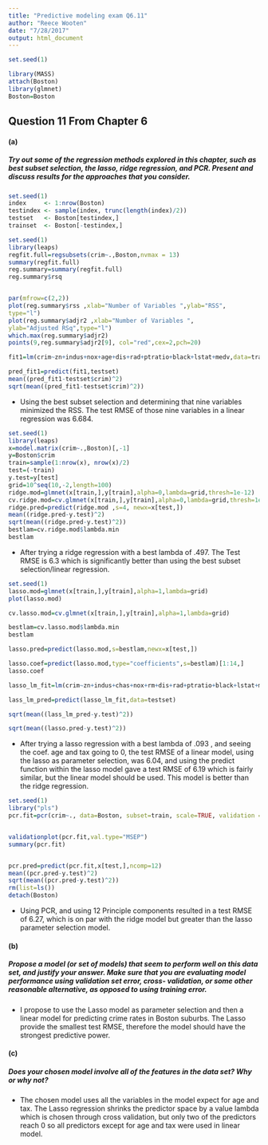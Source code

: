```yaml
---
title: "Predictive modeling exam Q6.11"
author: "Reece Wooten"
date: "7/28/2017"
output: html_document
---
```


```r
set.seed(1)

library(MASS)
attach(Boston)
library(glmnet)
Boston=Boston
```
## Question 11 From Chapter 6
#### (a) 
##### Try out some of the regression methods explored in this chapter, such as best subset selection, the lasso, ridge regression, and PCR. Present and discuss results for the approaches that you consider.

```r

set.seed(1)
index     <- 1:nrow(Boston)
testindex <- sample(index, trunc(length(index)/2))
testset   <- Boston[testindex,]
trainset  <- Boston[-testindex,]
```

```r

set.seed(1)
library(leaps)
regfit.full=regsubsets(crim~.,Boston,nvmax = 13)
summary(regfit.full)
reg.summary=summary(regfit.full)
reg.summary$rsq


par(mfrow=c(2,2))
plot(reg.summary$rss ,xlab="Number of Variables ",ylab="RSS",
type="l")
plot(reg.summary$adjr2 ,xlab="Number of Variables ",
ylab="Adjusted RSq",type="l")
which.max(reg.summary$adjr2)
points(9,reg.summary$adjr2[9], col="red",cex=2,pch=20)

fit1=lm(crim~zn+indus+nox+age+dis+rad+ptratio+black+lstat+medv,data=trainset)

pred_fit1=predict(fit1,testset)
mean((pred_fit1-testset$crim)^2)
sqrt(mean((pred_fit1-testset$crim)^2))
```

* Using the best subset selection and determining that nine variables minimized the RSS. The test RMSE of those nine variables in a linear regression was 6.684.
```r

set.seed(1)
library(leaps)
x=model.matrix(crim~.,Boston)[,-1] 
y=Boston$crim
train=sample(1:nrow(x), nrow(x)/2)
test=(-train)
y.test=y[test]
grid=10^seq(10,-2,length=100)
ridge.mod=glmnet(x[train,],y[train],alpha=0,lambda=grid,thresh=1e-12)
cv.ridge.mod=cv.glmnet(x[train,],y[train],alpha=0,lambda=grid,thresh=1e-12)
ridge.pred=predict(ridge.mod ,s=4, newx=x[test,])
mean((ridge.pred-y.test)^2)
sqrt(mean((ridge.pred-y.test)^2))
bestlam=cv.ridge.mod$lambda.min
bestlam

```
* After trying a ridge regression with a best lambda of .497. The Test RMSE is 6.3 which is significantly better than using the best subset selection/linear regression. 
```r
set.seed(1)
lasso.mod=glmnet(x[train,],y[train],alpha=1,lambda=grid)
plot(lasso.mod)

cv.lasso.mod=cv.glmnet(x[train,],y[train],alpha=1,lambda=grid)

bestlam=cv.lasso.mod$lambda.min
bestlam

lasso.pred=predict(lasso.mod,s=bestlam,newx=x[test,])

lasso.coef=predict(lasso.mod,type="coefficients",s=bestlam)[1:14,]
lasso.coef

lasso_lm_fit=lm(crim~zn+indus+chas+nox+rm+dis+rad+ptratio+black+lstat+medv ,data=trainset)

lass_lm_pred=predict(lasso_lm_fit,data=testset)

sqrt(mean((lass_lm_pred-y.test)^2))

sqrt(mean((lasso.pred-y.test)^2))
```
* After trying a lasso regression with a best lambda of .093 , and seeing the coef. age and tax going to 0, the test RMSE of a linear model, using the lasso as parameter selection, was 6.04, and using the predict function within the lasso model gave a test RMSE of 6.19 which is fairly similar, but the linear model should be used. This model is better than the ridge regression.  

```r
set.seed(1)
library("pls")
pcr.fit=pcr(crim~., data=Boston, subset=train, scale=TRUE, validation ="CV")


validationplot(pcr.fit,val.type="MSEP")
summary(pcr.fit)


pcr.pred=predict(pcr.fit,x[test,],ncomp=12)
mean((pcr.pred-y.test)^2)
sqrt(mean((pcr.pred-y.test)^2))
rm(list=ls())
detach(Boston)
```
* Using PCR, and using 12 Principle components resulted in a test RMSE of 6.27, which is on par with the ridge model but greater than the lasso parameter selection model. 

#### (b) 
##### Propose a model (or set of models) that seem to perform well on this data set, and justify your answer. Make sure that you are evaluating model performance using validation set error, cross- validation, or some other reasonable alternative, as opposed to using training error.
* I propose to use the Lasso model as parameter selection and then a linear model for predicting crime rates in Boston suburbs. The Lasso provide the smallest test RMSE, therefore the model should have the strongest predictive power. 


#### (c) 
##### Does your chosen model involve all of the features in the data set? Why or why not?
* The chosen model uses all the variables in the model expect for age and tax. The Lasso regression shrinks the predictor space by a value lambda which is chosen through cross validation, but only two of the predictors reach 0 so all predictors except for age and tax were used in linear model. 
